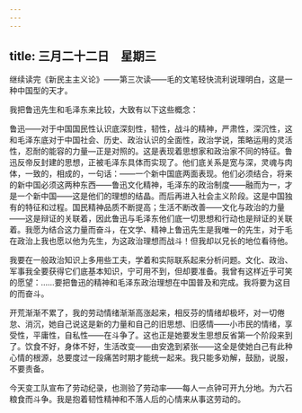 ```yaml
---
---
---
```

title: 三月二十二日　星期三
---




继续读完《新民主主义论》——第三次读——毛的文笔轻快流利说理明白，这是一种中国型的天才。

我把鲁迅先生和毛泽东来比较，大致有以下这些概念：

鲁迅——对于中国国民性认识底深刻性，韧性，战斗的精神，严肃性，深沉性，这和毛泽东底对于中国社会、历史、政治认识的全面性，政治学说，策略运用的灵活性，忍耐的能容的力量―正是对照的。这是表现着思想家和政治家不同的特征。鲁迅反帝反封建的思想，正被毛泽东具体而实现了。他们底关系是宽与深，灵魂与肉体，一致的，相成的，一句话：——一个新中国底两面表现。他们必须结合，将来的新中国必须这两种东西——鲁迅文化精神，毛泽东的政治制度——融而为一，才是一个新中国——这是他们的理想的结晶。而后再进入社会主义阶段。这是中国独有的特征和过程。国民精神品质不断提高；生活不断改善——文化与政治的力量——这是辩证的关联着，因此鲁迅与毛泽东他们底一切思想和行动也是辩证的关联着。我愿为结合这力量而奋斗，在文学、精神上鲁迅先生是我唯一的先生，对于毛在政治上我也愿以他为先生，为这政治理想而战斗！但我却以兄长的地位看待他。

我要在一般政治知识上多用些工夫，学着和实际联系起来分析问题。文化、政治、军事我全要获得它们底基本知识，宁可用不到，但却要准备。我曾有这样近乎可笑的愿望：……要把鲁迅的精神和毛泽东政治理想在中国普及和完成。我将要为这目的而奋斗。





开荒渐渐不累了，我的劳动情绪渐渐高涨起来，相反芬的情绪却极坏，对一切倦怠、消沉，她自己说这是新的力量和自己的旧思想、旧感情——小市民的情绪，享受性，平庸性，自私性——在斗争了。这也正是她要发生思想反省第一个阶段来到了。饮食不好，身体不好，生活改变——由安逸到紧张——这全是使她白己有此种心情的根源，总要度过一段痛苦时期才能统一起来。我只能多劝解，鼓励，说服，不要责备。

今天变工队宣布了劳动纪录，也测验了劳动率——每人一点钟可开九分地。为六石粮食而斗争。我是抱着韧性精神和不落人后的心情来从事这劳动的。